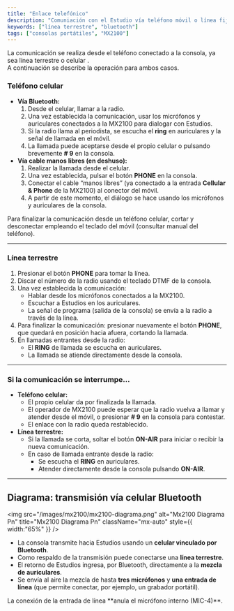 ```yaml
---
title: "Enlace telefónico"
description: "Comuniación con el Estudio vía teléfono móvil o línea fija."
keywords: ["línea terrestre", "bluetooth"]
tags: ["consolas portátiles", "MX2100"]
---
```


La comunicación se realiza desde el teléfono conectado a la consola, ya sea línea terrestre o celular .\
A continuación se describe la operación para ambos casos.


### Teléfono celular

- **Vía Bluetooth:**
  1. Desde el celular, llamar a la radio.
  2. Una vez establecida la comunicación, usar los micrófonos y auriculares conectados a la MX2100 para dialogar con Estudios.
  3. Si la radio llama al periodista, se escucha el **ring** en auriculares y la señal de llamada en el móvil.
  4. La llamada puede aceptarse desde el propio celular o pulsando brevemente **# 9** en la consola.
- **Vía cable manos libres (en deshuso):**
  1. Realizar la llamada desde el celular.
  2. Una vez establecida, pulsar el botón **PHONE** en la consola.
  3. Conectar el cable “manos libres” (ya conectado a la entrada **Cellular & Phone** de la MX2100) al conector del móvil.
  4. A partir de este momento, el diálogo se hace usando los micrófonos y auriculares de la consola.

<Note>
  Para finalizar la comunicación desde un teléfono celular, cortar y desconectar empleando el teclado del móvil (consultar manual del teléfono).
</Note>

---

### Línea terrestre

1. Presionar el botón **PHONE** para tomar la línea.
2. Discar el número de la radio usando el teclado DTMF de la consola.
3. Una vez establecida la comunicación:
   - Hablar desde los micrófonos conectados a la MX2100.
   - Escuchar a Estudios en los auriculares.
   - La señal de programa (salida de la consola) se envía a la radio a través de la línea.
4. Para finalizar la comunicación: presionar nuevamente el botón **PHONE**, que quedará en posición hacia afuera, cortando la llamada.
5. En llamadas entrantes desde la radio:
   - El **RING** de llamada se escucha en auriculares.
   - La llamada se atiende directamente desde la consola.

---

### Si la comunicación se interrumpe...

- **Teléfono celular:**
  - El propio celular da por finalizada la llamada.
  - El operador de MX2100 puede esperar que la radio vuelva a llamar y atender desde el móvil, o presionar **# 9** en la consola para contestar.
  - El enlace con la radio queda restablecido.
- **Línea terrestre:**
  - Si la llamada se corta, soltar el botón **ON-AIR** para iniciar o recibir la nueva comunicación.
  - En caso de llamada entrante desde la radio:
    - Se escucha el **RING** en auriculares.
    - Atender directamente desde la consola pulsando **ON-AIR**.

---

## Diagrama: transmisión vía celular Bluetooth

<img
  src="/images/mx2100/mx2100-diagrama.png"
  alt="Mx2100 Diagrama Pn"
  title="Mx2100 Diagrama Pn"
  className="mx-auto"
  style={{ width:"65%" }}
/>

- La consola transmite hacia Estudios usando un **celular vinculado por Bluetooth**.
- Como respaldo de la transmisión puede conectarse una **línea terrestre**.
- El retorno de Estudios ingresa, por Bluetooth, directamente a la **mezcla de auriculares**.
- Se envía al aire la mezcla de hasta **tres micrófonos** y **una entrada de línea** (que permite conectar, por ejemplo, un grabador portátil).

<Warning>
  La conexión de la entrada de línea **anula el micrófono interno (MIC-4)**.
</Warning>